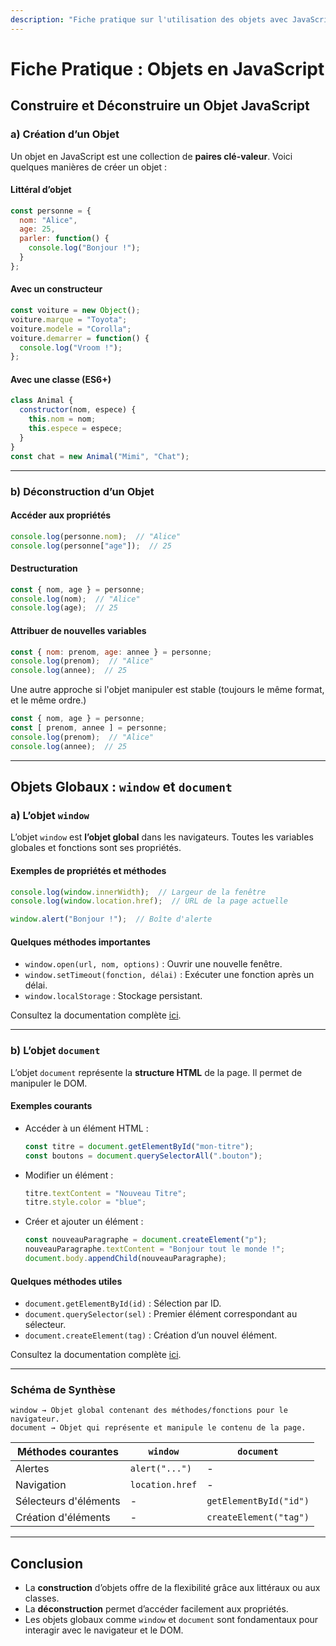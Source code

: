 ```yaml
---
description: "Fiche pratique sur l'utilisation des objets avec JavaScript/Node.js."
---
```

# **Fiche Pratique : Objets en JavaScript**

## **Construire et Déconstruire un Objet JavaScript**

### **a) Création d’un Objet**
Un objet en JavaScript est une collection de **paires clé-valeur**. Voici quelques manières de créer un objet :  

#### **Littéral d’objet**
```javascript
const personne = {
  nom: "Alice",
  age: 25,
  parler: function() {
    console.log("Bonjour !");
  }
};
```

#### **Avec un constructeur**
```javascript
const voiture = new Object();
voiture.marque = "Toyota";
voiture.modele = "Corolla";
voiture.demarrer = function() {
  console.log("Vroom !");
};
```

#### **Avec une classe (ES6+)**
```javascript
class Animal {
  constructor(nom, espece) {
    this.nom = nom;
    this.espece = espece;
  }
}
const chat = new Animal("Mimi", "Chat");
```

---

### **b) Déconstruction d’un Objet**

#### **Accéder aux propriétés**
```javascript
console.log(personne.nom);  // "Alice"
console.log(personne["age"]);  // 25
```

#### **Destructuration**
```javascript
const { nom, age } = personne;
console.log(nom);  // "Alice"
console.log(age);  // 25
```

#### **Attribuer de nouvelles variables**
```javascript
const { nom: prenom, age: annee } = personne;
console.log(prenom);  // "Alice"
console.log(annee);  // 25
```
Une autre approche si l'objet manipuler est stable (toujours le même format, et le même ordre.)

```javascript
const { nom, age } = personne;
const [ prenom, annee ] = personne;
console.log(prenom);  // "Alice"
console.log(annee);  // 25
```


---

## **Objets Globaux : `window` et `document`**

### **a) L’objet `window`**

L’objet `window` est **l’objet global** dans les navigateurs. Toutes les variables globales et fonctions sont ses propriétés.

#### **Exemples de propriétés et méthodes**
```javascript
console.log(window.innerWidth);  // Largeur de la fenêtre
console.log(window.location.href);  // URL de la page actuelle

window.alert("Bonjour !");  // Boîte d'alerte
```

#### **Quelques méthodes importantes**
- `window.open(url, nom, options)` : Ouvrir une nouvelle fenêtre.
- `window.setTimeout(fonction, délai)` : Exécuter une fonction après un délai.
- `window.localStorage` : Stockage persistant.

Consultez la documentation complète [ici](https://developer.mozilla.org/fr-FR/docs/Web/API/Window).

---

### **b) L’objet `document`**

L’objet `document` représente la **structure HTML** de la page. Il permet de manipuler le DOM.

#### **Exemples courants**
- Accéder à un élément HTML :
  ```javascript
  const titre = document.getElementById("mon-titre");
  const boutons = document.querySelectorAll(".bouton");
  ```
- Modifier un élément :
  ```javascript
  titre.textContent = "Nouveau Titre";
  titre.style.color = "blue";
  ```
- Créer et ajouter un élément :
  ```javascript
  const nouveauParagraphe = document.createElement("p");
  nouveauParagraphe.textContent = "Bonjour tout le monde !";
  document.body.appendChild(nouveauParagraphe);
  ```

#### **Quelques méthodes utiles**
- `document.getElementById(id)` : Sélection par ID.
- `document.querySelector(sel)` : Premier élément correspondant au sélecteur.
- `document.createElement(tag)` : Création d’un nouvel élément.

Consultez la documentation complète [ici](https://developer.mozilla.org/en-US/docs/Web/API/Document).

---

### **Schéma de Synthèse**

```plaintext
window → Objet global contenant des méthodes/fonctions pour le navigateur.
document → Objet qui représente et manipule le contenu de la page.
```

| Méthodes courantes  | `window`            | `document`                          |
|---------------------|---------------------|-------------------------------------|
| Alertes             | `alert("...")`     | -                                   |
| Navigation          | `location.href`    | -                                   |
| Sélecteurs d'éléments | -                  | `getElementById("id")`             |
| Création d'éléments | -                  | `createElement("tag")`             |

---

## **Conclusion**
- La **construction** d’objets offre de la flexibilité grâce aux littéraux ou aux classes.
- La **déconstruction** permet d’accéder facilement aux propriétés.
- Les objets globaux comme `window` et `document` sont fondamentaux pour interagir avec le navigateur et le DOM.